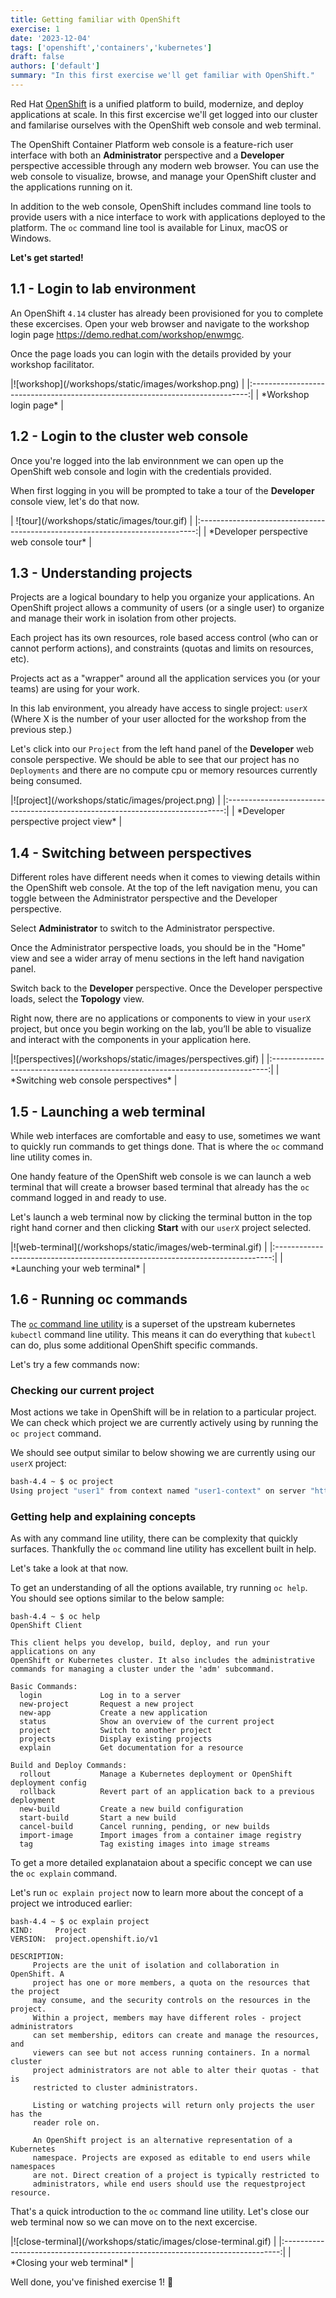```yaml
---
title: Getting familiar with OpenShift
exercise: 1
date: '2023-12-04'
tags: ['openshift','containers','kubernetes']
draft: false
authors: ['default']
summary: "In this first exercise we'll get familiar with OpenShift."
---
```


Red Hat [OpenShift](https://www.redhat.com/en/technologies/cloud-computing/openshift) is a unified platform to build, modernize, and deploy applications at scale. In this first excercise we'll get logged into our cluster and familarise ourselves with the OpenShift web console and web terminal.

The OpenShift Container Platform web console is a feature-rich user interface with both an **Administrator** perspective and a **Developer** perspective accessible through any modern web browser. You can use the web console to visualize, browse, and manage your OpenShift cluster and the applications running on it.

In addition to the web console, OpenShift includes command line tools to provide users with a nice interface to work with applications deployed to the platform. The `oc` command line tool is available for Linux, macOS or Windows.

**Let's get started!**

## 1.1 - Login to lab environment

An OpenShift `4.14` cluster has already been provisioned for you to complete these excercises. Open your web browser and navigate to the workshop login page https://demo.redhat.com/workshop/enwmgc.

Once the page loads you can login with the details provided by your workshop facilitator.

<Zoom>
|![workshop](/workshops/static/images/workshop.png)             | 
|:-----------------------------------------------------------------------------:|
| *Workshop login page*                                                         |
</Zoom>


## 1.2 - Login to the cluster web console

Once you're logged into the lab environnment we can open up the OpenShift web console and login with the credentials provided. 

When first logging in you will be prompted to take a tour of the **Developer** console view, let's do that now. 

<Zoom>
| ![tour](/workshops/static/images/tour.gif)                    | 
|:-----------------------------------------------------------------------------:|
| *Developer perspective web console tour*                                      |
</Zoom>


## 1.3 - Understanding projects

Projects are a logical boundary to help you organize your applications. An OpenShift project allows a community of users (or a single user) to organize and manage their work in isolation from other projects. 

Each project has its own resources, role based access control (who can or cannot perform actions), and constraints (quotas and limits on resources, etc). 

Projects act as a "wrapper" around all the application services you (or your teams) are using for your work.

In this lab environment, you already have access to single project: `userX` (Where X is the number of your user allocted for the workshop from the previous step.)

Let's click into our `Project` from the left hand panel of the **Developer** web console perspective. We should be able to see that our project has no `Deployments` and there are no compute cpu or memory resources currently being consumed.

<Zoom>
|![project](/workshops/static/images/project.png)               | 
|:-----------------------------------------------------------------------------:|
| *Developer perspective project view*                                          |
</Zoom>


## 1.4 - Switching between perspectives

Different roles have different needs when it comes to viewing details within the OpenShift web console. At the top of the left navigation menu, you can toggle between the Administrator perspective and the Developer perspective.

Select **Administrator** to switch to the Administrator perspective. 

Once the Administrator perspective loads, you should be in the "Home" view and see a wider array of menu sections in the left hand navigation panel.

Switch back to the **Developer** perspective. Once the Developer perspective loads, select the **Topology** view.

Right now, there are no applications or components to view in your `userX`  project, but once you begin working on the lab, you’ll be able to visualize and interact with the components in your application here.

<Zoom>
|![perspectives](/workshops/static/images/perspectives.gif)     | 
|:-----------------------------------------------------------------------------:|
| *Switching web console perspectives*                                          |
</Zoom>



## 1.5 - Launching a web terminal

While web interfaces are comfortable and easy to use, sometimes we want to quickly run commands to get things done. That is where the `oc` command line utility comes in.

One handy feature of the OpenShift web console is we can launch a web terminal that will create a browser based terminal that already has the `oc` command logged in and ready to use.

Let's launch a web terminal now by clicking the terminal button in the top right hand corner and then clicking **Start** with our `userX` project selected.

<Zoom>
|![web-terminal](/workshops/static/images/web-terminal.gif)     | 
|:-----------------------------------------------------------------------------:|
| *Launching your web terminal*                                                 |
</Zoom>


## 1.6 - Running oc commands

The [`oc` command line utility](https://docs.openshift.com/container-platform/4.14/cli_reference/openshift_cli/getting-started-cli.html#creating-a-new-app) is a superset of the upstream kubernetes `kubectl` command line utility. This means it can do everything that `kubectl` can do, plus some additional OpenShift specific commands.

Let's try a few commands now:


### Checking our current project

Most actions we take in OpenShift will be in relation to a particular project. We can check which project we are currently actively using by running the `oc project` command.

We should see output similar to below showing we are currently using our `userX` project:

```bash
bash-4.4 ~ $ oc project
Using project "user1" from context named "user1-context" on server "https://172.31.0.1:443".
```

### Getting help and explaining concepts

As with any command line utility, there can be complexity that quickly surfaces. Thankfully the `oc` command line utility has excellent built in help. 

Let's take a look at that now.

To get an understanding of all the options available, try running `oc help`. You should see options similar to the below sample:

```text
bash-4.4 ~ $ oc help
OpenShift Client

This client helps you develop, build, deploy, and run your applications on any
OpenShift or Kubernetes cluster. It also includes the administrative
commands for managing a cluster under the 'adm' subcommand.

Basic Commands:
  login             Log in to a server
  new-project       Request a new project
  new-app           Create a new application
  status            Show an overview of the current project
  project           Switch to another project
  projects          Display existing projects
  explain           Get documentation for a resource

Build and Deploy Commands:
  rollout           Manage a Kubernetes deployment or OpenShift deployment config
  rollback          Revert part of an application back to a previous deployment
  new-build         Create a new build configuration
  start-build       Start a new build
  cancel-build      Cancel running, pending, or new builds
  import-image      Import images from a container image registry
  tag               Tag existing images into image streams

```


To get a more detailed explanataion about a specific concept we can use the `oc explain` command.

Let's run `oc explain project` now to learn more about the concept of a project we introduced earlier:

```text
bash-4.4 ~ $ oc explain project
KIND:     Project
VERSION:  project.openshift.io/v1

DESCRIPTION:
     Projects are the unit of isolation and collaboration in OpenShift. A
     project has one or more members, a quota on the resources that the project
     may consume, and the security controls on the resources in the project.
     Within a project, members may have different roles - project administrators
     can set membership, editors can create and manage the resources, and
     viewers can see but not access running containers. In a normal cluster
     project administrators are not able to alter their quotas - that is
     restricted to cluster administrators.

     Listing or watching projects will return only projects the user has the
     reader role on.

     An OpenShift project is an alternative representation of a Kubernetes
     namespace. Projects are exposed as editable to end users while namespaces
     are not. Direct creation of a project is typically restricted to
     administrators, while end users should use the requestproject resource.
```


That's a quick introduction to the `oc` command line utility. Let's close our web terminal now so we can move on to the next excercise.

<Zoom>
|![close-terminal](/workshops/static/images/close-terminal.gif) | 
|:-----------------------------------------------------------------------------:|
| *Closing your web terminal*                                                   |
</Zoom>

Well done, you've finished exercise 1! 🎉
